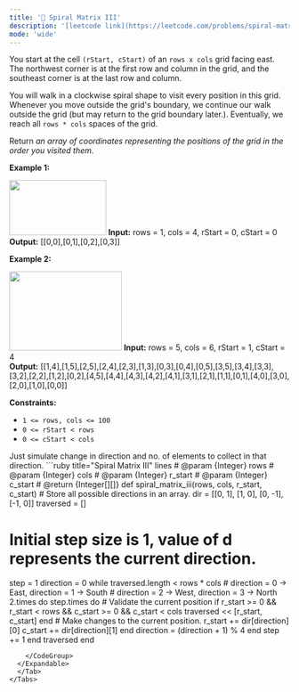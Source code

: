 ```yaml
---
title: '🧀 Spiral Matrix III'
description: '[leetcode link](https://leetcode.com/problems/spiral-matrix-iii/description/)'
mode: 'wide'
---
```

<Tabs>
  <Tab title="Question" icon="circle-question" iconType="regular">
    <Card>
      <p>You start at the cell <code>(rStart, cStart)</code> of an <code>rows x cols</code> grid facing east. The northwest corner is at the first row and column in the grid, and the southeast corner is at the last row and column.</p>  <p>You will walk in a clockwise spiral shape to visit every position in this grid. Whenever you move outside the grid&#39;s boundary, we continue our walk outside the grid (but may return to the grid boundary later.). Eventually, we reach all <code>rows * cols</code> spaces of the grid.</p>  <p>Return <em>an array of coordinates representing the positions of the grid in the order you visited them</em>.</p>   <p><strong class="example">Example 1:</strong></p> <img alt="" src="https://s3-lc-upload.s3.amazonaws.com/uploads/2018/08/24/example_1.png" style="width: 174px; height: 99px;" />  <strong>Input:</strong> rows = 1, cols = 4, rStart = 0, cStart = 0 <br/> <strong>Output:</strong> [[0,0],[0,1],[0,2],[0,3]]   <p><strong class="example">Example 2:</strong></p> <img alt="" src="https://s3-lc-upload.s3.amazonaws.com/uploads/2018/08/24/example_2.png" style="width: 202px; height: 142px;" />  <strong>Input:</strong> rows = 5, cols = 6, rStart = 1, cStart = 4 <br/> <strong>Output:</strong> [[1,4],[1,5],[2,5],[2,4],[2,3],[1,3],[0,3],[0,4],[0,5],[3,5],[3,4],[3,3],[3,2],[2,2],[1,2],[0,2],[4,5],[4,4],[4,3],[4,2],[4,1],[3,1],[2,1],[1,1],[0,1],[4,0],[3,0],[2,0],[1,0],[0,0]]    <p><strong>Constraints:</strong></p>  <ul>  <li><code>1 &lt;= rows, cols &lt;= 100</code></li>  <li><code>0 &lt;= rStart &lt; rows</code></li>  <li><code>0 &lt;= cStart &lt; cols</code></li> </ul> 
    </Card>
  </Tab>
  <Tab title="Solution" icon="lightbulb" iconType="regular" >
    <Card>
      Just simulate change in direction and no. of elements to collect in that direction.
    </Card>
  <Expandable title="code">
    <CodeGroup dropdown>
```ruby title="Spiral Matrix III" lines
# @param {Integer} rows
# @param {Integer} cols
# @param {Integer} r_start
# @param {Integer} c_start
# @return {Integer[][]}
def spiral_matrix_iii(rows, cols, r_start, c_start)
  # Store all possible directions in an array.
  dir = [[0, 1], [1, 0], [0, -1], [-1, 0]]
  traversed = []

  # Initial step size is 1, value of d represents the current direction.
  step = 1
  direction = 0
  while traversed.length < rows * cols
    # direction = 0 -> East, direction = 1 -> South
    # direction = 2 -> West, direction = 3 -> North
    2.times do
      step.times do
        # Validate the current position
        if r_start >= 0 && r_start < rows && c_start >= 0 && c_start < cols
          traversed << [r_start, c_start]
        end
        # Make changes to the current position.
        r_start += dir[direction][0]
        c_start += dir[direction][1]
      end
      direction = (direction + 1) % 4
    end
    step += 1
  end
  traversed
end
```
    </CodeGroup>
  </Expandable>
  </Tab>
</Tabs>